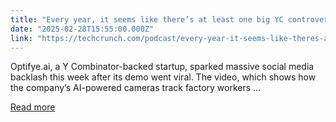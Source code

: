 ```yaml
---
title: "Every year, it seems like there’s at least one big YC controversy"
date: "2025-02-28T15:55:00.000Z"
link: "https://techcrunch.com/podcast/every-year-it-seems-like-theres-at-least-one-big-yc-controversy/"
---
```


Optifye.ai, a Y Combinator-backed startup, sparked massive social media backlash this week after its demo went viral. The video, which shows how the company’s AI-powered cameras track factory workers ...

[Read more](https://techcrunch.com/podcast/every-year-it-seems-like-theres-at-least-one-big-yc-controversy/)
